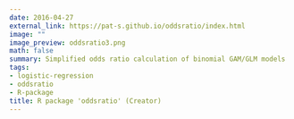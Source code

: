 ```yaml
---
date: 2016-04-27
external_link: https://pat-s.github.io/oddsratio/index.html
image: ""
image_preview: oddsratio3.png
math: false
summary: Simplified odds ratio calculation of binomial GAM/GLM models
tags:
- logistic-regression
- oddsratio
- R-package
title: R package 'oddsratio' (Creator)
---
```


